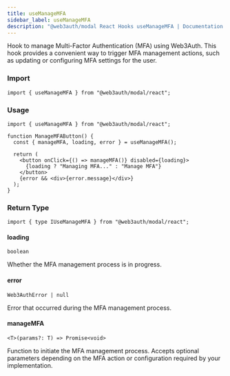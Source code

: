 ```yaml
---
title: useManageMFA
sidebar_label: useManageMFA
description: "@web3auth/modal React Hooks useManageMFA | Documentation - Web3Auth"
---
```


Hook to manage Multi-Factor Authentication (MFA) using Web3Auth. This hook provides a convenient way
to trigger MFA management actions, such as updating or configuring MFA settings for the user.

### Import

```tsx
import { useManageMFA } from "@web3auth/modal/react";
```

### Usage

```tsx
import { useManageMFA } from "@web3auth/modal/react";

function ManageMFAButton() {
  const { manageMFA, loading, error } = useManageMFA();

  return (
    <button onClick={() => manageMFA()} disabled={loading}>
      {loading ? "Managing MFA..." : "Manage MFA"}
    </button>
    {error && <div>{error.message}</div>}
  );
}
```

### Return Type

```tsx
import { type IUseManageMFA } from "@web3auth/modal/react";
```

#### loading

`boolean`

Whether the MFA management process is in progress.

#### error

`Web3AuthError | null`

Error that occurred during the MFA management process.

#### manageMFA

`<T>(params?: T) => Promise<void>`

Function to initiate the MFA management process. Accepts optional parameters depending on the MFA
action or configuration required by your implementation.
